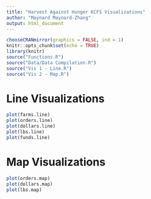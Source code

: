 ```yaml
---
title: "Harvest Against Hunger KCFS Visualizations"
author: "Maynard Maynard-Zhang"
output: html_document
---
```


```r
chooseCRANmirror(graphics = FALSE, ind = 1)
knitr::opts_chunk$set(echo = TRUE)
library(knitr)
source("Functions.R")
source("Data/Data Compilation.R")
source("Vis 1 - Line.R")
source("Vis 2 - Map.R")
```

# Line Visualizations

```r
plot(farms.line)
plot(orders.line)
plot(dollars.line)
plot(lbs.line)
plot(funds.line)
```

# Map Visualizations

```r
plot(orders.map)
plot(dollars.map)
plot(lbs.map)
```
